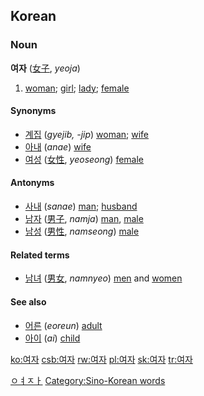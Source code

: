 ==Korean==
===Noun===
'''여자''' ([[女子]], ''yeoja'')
#[[woman]]; [[girl]]; [[lady]]; [[female]]

====Synonyms====
*[[계집]] (''gyejib, -jip'') [[woman]]; [[wife]]
*[[아내]] (''anae'') [[wife]] 
*[[여성]] ([[女性]], ''yeoseong'') [[female]]

====Antonyms====
*[[사내]] (''sanae'') [[man]]; [[husband]] 
*[[남자]] ([[男子]], ''namja'') [[man]], [[male]]
*[[남성]] ([[男性]], ''namseong'') [[male]]

====Related terms====
*[[남녀]] ([[男女]], ''namnyeo'') [[men]] and [[women]]

====See also====
*[[어른]] (''eoreun'') [[adult]]
*[[아이]] (''ai'') [[child]]

[[Category:Korean nouns|ㅇㅕㅈㅏ]]
[[Category:Sino-Korean words]]

[[ko:여자]]
[[csb:여자]]
[[rw:여자]]
[[pl:여자]]
[[sk:여자]]
[[tr:여자]]
